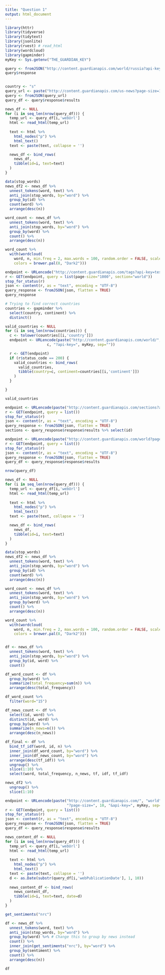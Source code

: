 ```yaml
---
title: "Question 1"
output: html_document
---
```


```r
library(httr)
library(tidyverse)
library(tidytext)
library(jsonlite)
library(rvest) # read_html
library(wordcloud)
library(gapminder)
myKey <- Sys.getenv("THE_GUARDIAN_KEY")
```



```r
query <- fromJSON("http://content.guardianapis.com/world/russia?api-key=test")
query$response
	
```

```r

country <- "s"
query_url <- paste("http://content.guardianapis.com/us-news?page-size=100&api-key=", myKey, sep="")
query <- fromJSON(query_url)
query_df <- query$response$results

news_df <- NULL
for (i in seq_len(nrow(query_df))) {
  temp_url <- query_df[i,'webUrl']
  html <- read_html(temp_url)
  
  text <- html %>%
    html_nodes("p") %>%
    html_text()
  text <- paste(text, collapse = '')

  news_df <- bind_rows(
    news_df,
    tibble(id=i, text=text)
  )
}

data(stop_words)
news_df2 <- news_df %>%
  unnest_tokens(word, text) %>% 
  anti_join(stop_words, by="word") %>% 
  group_by(id) %>%
  count(word) %>% 
  arrange(desc(n))

word_count <- news_df %>%
  unnest_tokens(word, text) %>% 
  anti_join(stop_words, by="word") %>% 
  group_by(word) %>%
  count() %>% 
  arrange(desc(n))

word_count %>% 
  with(wordcloud(
    word, n, min.freq = 2, max.words = 100, random.order = FALSE, scale=c(2.5,.4),
    colors = brewer.pal(8, "Dark2")))
```

```r
endpoint <- URLencode("http://content.guardianapis.com/tags?api-key=test")
r <- GET(endpoint, query = list(page-size="1000", section="world"))
stop_for_status(r)
json <- content(r, as = "text", encoding = "UTF-8")
query_response <- fromJSON(json, flatten = TRUE)
query_response
```

```r
# Trying to find correct countries
countries <- gapminder %>% 
  select(country, continent) %>% 
  distinct()

valid_countries <- NULL
for (i in seq_len(nrow(countries))) {
  c <- tolower(countries[[i,'country']])
  endpoint <- URLencode(paste("http://content.guardianapis.com/world/", 
                   c, "?api-key=", myKey, sep=""))

  r <- GET(endpoint)
  if (r$status_code == 200) {
    valid_countries <- bind_rows(
      valid_countries,
      tibble(country=c, continent=countries[[i,'continent']])
    )
  }

}

valid_countries
```




```r
endpoint <- URLencode(paste("http://content.guardianapis.com/sections?api-key=", myKey, sep=""))
r <- GET(endpoint, query = list())
stop_for_status(r)
json <- content(r, as = "text", encoding = "UTF-8")
query_response <- fromJSON(json, flatten = TRUE)
sections <- query_response$response$results %>% select(id)
```

```r
endpoint <- URLencode(paste("http://content.guardianapis.com/world?page-size=200&api-key=", myKey, sep=""))
r <- GET(endpoint, query = list())
stop_for_status(r)
json <- content(r, as = "text", encoding = "UTF-8")
query_response <- fromJSON(json, flatten = TRUE)
query_df <- query_response$response$results

nrow(query_df)

news_df <- NULL
for (i in seq_len(nrow(query_df))) {
  temp_url <- query_df[i,'webUrl']
  html <- read_html(temp_url)
  
  text <- html %>%
    html_nodes("p") %>%
    html_text()
  text <- paste(text, collapse = '')

  news_df <- bind_rows(
    news_df,
    tibble(id=i, text=text)
  )
}

data(stop_words)
news_df2 <- news_df %>%
  unnest_tokens(word, text) %>% 
  anti_join(stop_words, by="word") %>% 
  group_by(id) %>%
  count(word) %>% 
  arrange(desc(n))

word_count <- news_df %>%
  unnest_tokens(word, text) %>% 
  anti_join(stop_words, by="word") %>% 
  group_by(word) %>%
  count() %>% 
  arrange(desc(n))

word_count %>% 
  with(wordcloud(
    word, n, min.freq = 2, max.words = 100, random.order = FALSE, scale=c(2.5,.4),
    colors = brewer.pal(8, "Dark2")))


df <- news_df %>%
  unnest_tokens(word, text) %>% 
  anti_join(stop_words, by="word") %>% 
  group_by(id, word) %>%
  count()

df_word_count <- df %>% 
  group_by(word) %>% 
  summarize(total_frequency=sum(n)) %>% 
  arrange(desc(total_frequency))

df_word_count %>% 
  filter(word="15")

df_news_count <- df %>% 
  select(id, word) %>% 
  distinct(id, word) %>% 
  group_by(word) %>% 
  summarize(n_news=n()) %>% 
  arrange(desc(n_news))

df_final <- df %>% 
  bind_tf_idf(word, id, n) %>%
  inner_join(df_word_count, by="word") %>%
  inner_join(df_news_count, by="word") %>%
  arrange(desc(tf_idf)) %>% 
  ungroup() %>% 
  slice(1:10) %>% 
  select(word, total_frequency, n_news, tf, idf, tf_idf)
```

```r
news_df2 %>% 
  ungroup() %>% 
  slice(1:10)
```

```r
endpoint <- URLencode(paste("http://content.guardianapis.com/", "world", 
                            "?page-size=", 10, "&api-key=", myKey, sep=""))
r <- GET(endpoint, query = list())
stop_for_status(r)
json <- content(r, as = "text", encoding = "UTF-8")
query_response <- fromJSON(json, flatten = TRUE)
query_df <- query_response$response$results

news_content_df <- NULL
for (i in seq_len(nrow(query_df))) {
  temp_url <- query_df[i,'webUrl']
  html <- read_html(temp_url)
  
  text <- html %>%
    html_nodes("p") %>%
    html_text()
  text <- paste(text, collapse = '')
  d <- as.Date(substr(query_df[i,'webPublicationDate'], 1, 10))
  
  news_content_df <- bind_rows(
    news_content_df,
    tibble(id=i, text=text, date=d)
  )
}

get_sentiments("nrc")

df <- news_df %>%
  unnest_tokens(word, text) %>% 
  anti_join(stop_words, by="word") %>% 
  group_by(word) %>% # Change this to group by news instead
  count() %>% 
  inner_join(get_sentiments("nrc"), by="word") %>% 
  group_by(sentiment) %>% 
  count() %>% 
  arrange(desc(n))

df

```
